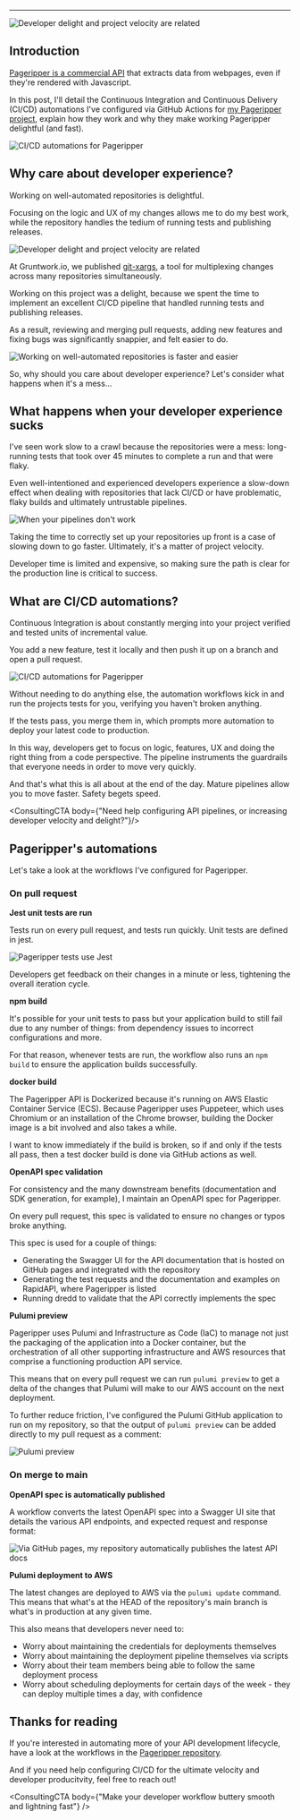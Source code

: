 


--- 

<Image src="https://zackproser.b-cdn.net/images/developer-delight.webp" alt="Developer delight and project velocity are related" width={800} height={600} />

## Introduction

[Pageripper is a commercial API](https://rapidapi.com/zackproser/api/pageripper/) that extracts data from webpages, even if they're rendered with Javascript. 

In this post, I'll detail the Continuous Integration and Continuous Delivery (CI/CD) automations I've configured via GitHub Actions for [my Pageripper project](https://github.com/zackproser/pageripper-v2), explain how they work and why they make working Pageripper delightful (and fast).

<Image src="https://zackproser.b-cdn.net/images/pageripper-checks.webp" alt="CI/CD automations for Pageripper" width={800} height={600} />

## Why care about developer experience? 

Working on well-automated repositories is delightful. 

Focusing on the logic and UX of my changes allows me to do my best work, while the repository handles the tedium of running tests and publishing releases.

<Image src="https://zackproser.b-cdn.net/images/developer-delight.webp" alt="Developer delight and project velocity are related" width={800} height={600} />

At Gruntwork.io, we published [git-xargs](https://github.com/gruntwork-io/git-xargs), a tool for multiplexing changes across many repositories simultaneously. 

Working on this project was a delight, because we spent the time to implement an excellent CI/CD pipeline that handled running tests and publishing releases. 

As a result, reviewing and merging pull requests, adding new features and fixing bugs was significantly snappier, and felt easier to do. 

<Image src="https://zackproser.b-cdn.net/images/git-xargs-checks.webp" alt="Working on well-automated repositories is faster and easier" width={800} height={600} />

So, why should you care about developer experience? Let's consider what happens when it's a mess...

## What happens when your developer experience sucks

I've seen work slow to a crawl because the repositories were a mess: long-running tests that took over 45 minutes to complete a run and that were flaky. 

Even well-intentioned and experienced developers experience a 
slow-down effect when dealing with repositories that lack CI/CD or have problematic, flaky builds and ultimately untrustable pipelines.

<Image src="https://zackproser.b-cdn.net/images/sad-developer.webp" alt="When your pipelines don't work" width={800} height={600} />

Taking the time to correctly set up your repositories up front is a case of slowing down to go faster. Ultimately, it's a matter of project velocity. 

Developer time is limited and expensive, so making sure the path 
is clear for the production line is critical to success. 

## What are CI/CD automations?

Continuous Integration is about constantly merging into your project verified and tested units of incremental value. 

You add a new feature, test it locally and then push it up on a branch and open a pull request. 

<Image src="https://zackproser.b-cdn.net/images/cicd-automations.webp" alt="CI/CD automations for Pageripper" width={800} height={600} />

Without needing to do anything else, the automation workflows kick in and run the projects tests for you, verifying you haven't broken anything.

If the tests pass, you merge them in, which prompts more automation to deploy your latest code to production. 

In this way, developers get to focus on logic, features, UX and doing the right thing from a code perspective. The pipeline instruments the guardrails that everyone needs in order to move very quickly. 

And that's what this is all about at the end of the day. Mature pipelines allow you to move faster. Safety begets speed. 

<ConsultingCTA body={"Need help configuring API pipelines, or increasing developer velocity and delight?"}/>

## Pageripper's automations

Let's take a look at the workflows I've configured for Pageripper.

### On pull request

**Jest unit tests are run**

Tests run on every pull request, and tests run quickly. Unit tests are defined in jest. 

<Image src="https://zackproser.b-cdn.net/images/pageripper-tests.webp" alt="Pageripper tests use Jest" width={800} height={600} />

Developers get feedback on their changes in a minute or less, tightening the overall iteration cycle.

**npm build**

It's possible for your unit tests to pass but your application build to still fail due to any number of things: from dependency issues to incorrect configurations and more. 

For that reason, whenever tests are run, the workflow also runs an `npm build` to ensure the application builds successfully.

**docker build**

The Pageripper API is Dockerized because it's running on AWS Elastic Container Service (ECS). Because Pageripper uses Puppeteer, which uses Chromium or an installation of the Chrome browser, building the Docker image is a bit involved and 
also takes a while. 

I want to know immediately if the build is broken, so if and only if the tests all pass, then a test docker build is done via GitHub actions as well. 

**OpenAPI spec validation**

For consistency and the many downstream benefits (documentation and SDK generation, for example), I maintain an OpenAPI spec for Pageripper. 

On every pull request, this spec is validated to ensure no changes or typos broke anything. 

This spec is used for a couple of things: 

- Generating the Swagger UI for the API documentation that is hosted on GitHub pages and integrated with the repository
- Generating the test requests and the documentation and examples on RapidAPI, where Pageripper is listed
- Running dredd to validate that the API correctly implements the spec 

**Pulumi preview**

Pageripper uses Pulumi and Infrastructure as Code (IaC) to manage not just the packaging of the application into a Docker container, but the orchestration of all other supporting infrastructure and AWS resources that comprise a functioning production API service.

This means that on every pull request we can run `pulumi preview` to get a delta of the changes that Pulumi will make to our AWS account on the next deployment. 

To further reduce friction, I've configured the Pulumi GitHub application to run on my repository, so that the output of `pulumi preview` can be added directly to my pull request as a comment: 

<Image src="https://zackproser.b-cdn.net/images/pulumi-pr-preview.webp" alt="Pulumi preview" width={800} height={600} />

### On merge to main

**OpenAPI spec is automatically published**

A workflow converts the latest OpenAPI spec into a Swagger UI site that details the various API endpoints, and expected request and response format: 

<Image src="https://zackproser.b-cdn.net/images/pageripper-swagger-ui.webp" alt="Via GitHub pages, my repository automatically publishes the latest API docs" width={800} height={600} />

**Pulumi deployment to AWS**

The latest changes are deployed to AWS via the `pulumi update` command. This means that what's at the HEAD of the repository's main branch is what's in production at any given time.

This also means that developers never need to: 
* Worry about maintaining the credentials for deployments themselves 
* Worry about maintaining the deployment pipeline themselves via scripts
* Worry about their team members being able to follow the same deployment process
* Worry about scheduling deployments for certain days of the week - they can deploy multiple times a day, with confidence


## Thanks for reading

If you're interested in automating more of your API development lifecycle, have a look at the workflows in the [Pageripper repository](https://github.com/zackproser/pageripper-v2).

And if you need help configuring CI/CD for the ultimate velocity and developer producitvity, feel free to reach out!

<ConsultingCTA body={"Make your developer workflow buttery smooth and lightning fast"} />
